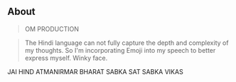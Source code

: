 ## About
>OM PRODUCTION

> The Hindi language can not fully capture the depth and complexity of my thoughts. So I'm incorporating Emoji into my speech to better express myself. Winky face.

JAI HIND ATMANIRMAR BHARAT SABKA SAT SABKA VIKAS
